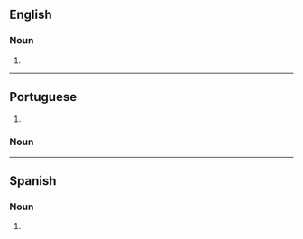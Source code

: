 {{also|dragqueens}}

==English==

===Noun===
{{head|en|noun form|head=[[drag]] [[queen]]s}}

# {{plural of|en|drag queen}}

----

==Portuguese==
{{head|pt|noun form|g=m-p|g2=f-p}}

# {{noun form of|pt|drag queen||p}}

===Noun===

----

==Spanish==

===Noun===
{{head|es|noun form|g=m-p|g2=f-p}}

# {{noun form of|es|drag queen||p}}